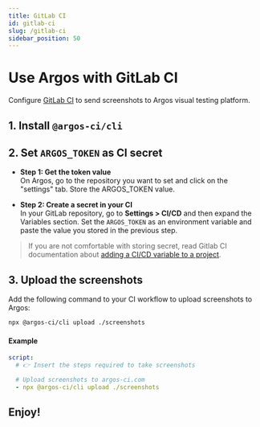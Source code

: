 ```yaml
---
title: GitLab CI
id: gitlab-ci
slug: /gitlab-ci
sidebar_position: 50
---
```



# Use Argos with GitLab CI

Configure [GitLab CI](https://docs.gitlab.com/ee/ci/) to send screenshots to Argos visual testing platform.

## 1. Install `@argos-ci/cli`

<InstallCliCommand />

## 2. Set `ARGOS_TOKEN` as CI secret

<WhyArgosToken />

- **Step 1: Get the token value**<br/>
  On Argos, go to the repository you want to set and click on the "settings" tab. Store the ARGOS_TOKEN value.

- **Step 2: Create a secret in your CI**<br/>
  In your GitLab repository, go to **Settings > CI/CD** and then expand the Variables section. Set the `ARGOS_TOKEN` as an environment variable and paste the value you stored in the previous step.

> If you are not comfortable with storing secret, read Gitlab CI documentation about [adding a CI/CD variable to a project](https://docs.gitlab.com/ee/ci/variables/#add-a-cicd-variable-to-a-project).

## 3. Upload the screenshots

Add the following command to your CI workflow to upload screenshots to Argos:

```sh
npx @argos-ci/cli upload ./screenshots
```

#### Example

```yml title=".gitlab-ci.yml"
script:
  # 👉 Insert the steps required to take screenshots

  # Upload screenshots to argos-ci.com
  - npx @argos-ci/cli upload ./screenshots
```

<RepositoryExampleLink />

## Enjoy!

<Enjoy />
